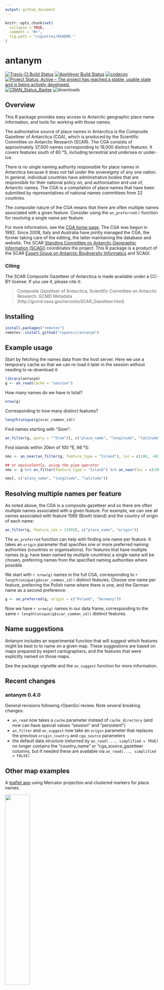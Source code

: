 ```yaml
---
output: github_document
---
```


<!-- README.md is generated from README.Rmd. Please edit that file -->

```r
knitr::opts_chunk$set(
  collapse = TRUE,
  comment = "#>",
  fig.path = "vignettes/README-"
)
```

# antanym

[![Travis-CI Build Status](https://travis-ci.org/ropensci/antanym.svg?branch=master)](https://travis-ci.org/ropensci/antanym)
[![AppVeyor Build Status](https://ci.appveyor.com/api/projects/status/github/ropensci/antanym?branch=master&svg=true)](https://ci.appveyor.com/project/ropensci/antanym)
[![codecov](https://codecov.io/gh/ropensci/antanym/branch/master/graph/badge.svg)](https://codecov.io/gh/ropensci/antanym)
[![Project Status: Active – The project has reached a stable, usable state and is being actively developed.](http://www.repostatus.org/badges/latest/active.svg)](http://www.repostatus.org/#active)
[![CRAN_Status_Badge](http://www.r-pkg.org/badges/version/antanym)](http://cran.r-project.org/web/packages/antanym) 
![downloads](http://cranlogs.r-pkg.org/badges/grand-total/antanym)

## Overview

This R package provides easy access to Antarctic geographic place name information, and tools for working with those names.

The authoritative source of place names in Antarctica is the Composite Gazetteer of Antarctica (CGA), which is produced by the Scientific Committee on Antarctic Research (SCAR). The CGA consists of approximately 37,000 names corresponding to 19,000 distinct features. It covers features south of 60 &deg;S, including terrestrial and undersea or under-ice.

There is no single naming authority responsible for place names in Antarctica because it does not fall under the sovereignty of any one nation. In general, individual countries have administrative bodies that are responsible for their national policy on, and authorisation and use of, Antarctic names. The CGA is a compilation of place names that have been submitted by representatives of national names committees from 22 countries.

The composite nature of the CGA means that there are often multiple names associated with a given feature. Consider using the `an_preferred()` function for resolving a single name per feature.

For more information, see the [CGA home page](http://data.aad.gov.au/aadc/gaz/scar/). The CGA was begun in 1992. Since 2008, Italy and Australia have jointly managed the CGA, the former taking care of the editing, the latter maintaining the database and website. The SCAR [Standing Committee on Antarctic Geographic Information (SCAGI)](http://www.scar.org/data-products/scagi) coordinates the project. This R package is a product of the SCAR [Expert Group on Antarctic Biodiversity Informatics](http://www.scar.org/ssg/life-sciences/eg-abi) and SCAGI.


### Citing

The SCAR Composite Gazetteer of Antarctica is made available under a CC-BY license. If you use it, please cite it:

> Composite Gazetteer of Antarctica, Scientific Committee on Antarctic Research. GCMD Metadata (http://gcmd.nasa.gov/records/SCAR_Gazetteer.html)

## Installing


```r
install.packages("remotes")
remotes::install_github("ropensci/antanym")
```

## Example usage

Start by fetching the names data from the host server. Here we use a temporary cache so that we can re-load it later in the session without needing to re-download it:

```r
library(antanym)
g <- an_read(cache = "session")
```

How many names do we have in total?
```r
nrow(g)
```

Corresponding to how many distinct features?
```r
length(unique(g$scar_common_id))
```

Find names starting with "Slom":
```r
an_filter(g, query = "^Slom")[, c("place_name", "longitude", "latitude")]
```

Find islands within 20km of 100 &deg;E, 66 &deg;S:
```r
nms <- an_near(an_filter(g, feature_type = "Island"), loc = c(100, -66), max_distance = 20)

## or equivalently, using the pipe operator
nms <- g %>% an_filter(feature_type = "Island") %>% an_near(loc = c(100, -66), max_distance = 20)

nms[, c("place_name", "longitude", "latitude")]
```

## Resolving multiple names per feature

As noted above, the CGA is a composite gazetteer and so there are often multiple names associated with a given feature. For example, we can see all names associated with feature 1589 (Booth Island) and the country of origin of each name:

```r
an_filter(g, feature_ids = 1589)[, c("place_name", "origin")]
```

The `an_preferred` function can help with finding one name per feature. It takes an `origin` parameter that specifies one or more preferred naming authorities (countries or organisations). For features that have multiple names (e.g. have been named by multiple countries) a single name will be chosen, preferring names from the specified \code{origin} naming authorities where possible.

We start with `r nrow(g)` names in the full CGA, corresponding to `r length(unique(g$scar_common_id))` distinct features. Choose one name per feature, preferring the Polish name where there is one, and the German name as a second preference:
```r
g <- an_preferred(g, origin = c("Poland", "Germany"))
```

Now we have `r nrow(g)` names in our data frame, corresponding to the same `r length(unique(g$scar_common_id))` distinct features.

## Name suggestions

Antanym includes an experimental function that will suggest which features might be best to to name on a given map. These suggestions are based on maps prepared by expert cartographers, and the features that were explicitly named on those maps.

See the package vignette and the `an_suggest` function for more information.

## Recent changes

### antanym 0.4.0

General revisions following rOpenSci review. Note several breaking changes:

  - `an_read` now takes a `cache` parameter instead of `cache_directory` (and now can have special values "session" and "persistent")
  - `an_filter` and `an_suggest` now take an `origin` parameter that replaces the previous `origin_country` and `cga_source` parameters
  - the default data structure (returned by `an_read(..., simplified = TRUE)` no longer contains the "country_name" or "cga_source_gazetteer columns, but if needed these are available via `an_read(..., simplified = FALSE)`


## Other map examples

A [leaflet app](https://australianantarcticdatacentre.github.io/antanym-demo/leaflet.html) using Mercator projection and clustered markers for place names.

<a href="https://australianantarcticdatacentre.github.io/antanym-demo/leaflet.html"><img src="vignettes/README-leaflet.png" width="40%" /></a>

And a similar example using a [polar stereographic projection](https://australianantarcticdatacentre.github.io/antanym-demo/leafletps.html).

<a href="https://australianantarcticdatacentre.github.io/antanym-demo/leafletps.html"><img src="vignettes/README-leafletps.png" width="40%" /></a>

See the [antanym-demo](https://github.com/AustralianAntarcticDataCentre/antanym-demo) repository for the source code of these examples.


## Other packages

The [geonames package](https://cran.r-project.org/package=geonames) also provides access to geographic place names, including from the SCAR Composite Gazetteer. If you need *global* place name coverage, geonames may be a better option. However, the composite nature of the CGA is not particularly well suited to geonames, and at the time of writing the geonames database did not include the most current version of the CGA. The geonames package requires a login for some functionality, and because it makes calls to api.geonames.org it isn't easily used while offline.

[![ropensci_footer](https://ropensci.org/public_images/scar_footer.png)](https://ropensci.org)
